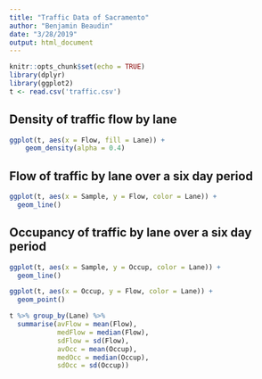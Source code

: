 ```yaml
---
title: "Traffic Data of Sacramento"
author: "Benjamin Beaudin"
date: "3/28/2019"
output: html_document
---
```


```r
knitr::opts_chunk$set(echo = TRUE)
library(dplyr)
library(ggplot2)
t <- read.csv('traffic.csv')
```

## Density of traffic flow by lane
```r
ggplot(t, aes(x = Flow, fill = Lane)) +
    geom_density(alpha = 0.4)
```


## Flow of traffic by lane over a six day period
```r
ggplot(t, aes(x = Sample, y = Flow, color = Lane)) +
  geom_line()
```

## Occupancy of traffic by lane over a six day period
```r
ggplot(t, aes(x = Sample, y = Occup, color = Lane)) +
  geom_line()
```

```r
ggplot(t, aes(x = Occup, y = Flow, color = Lane)) +
  geom_point()
```


```r
t %>% group_by(Lane) %>% 
  summarise(avFlow = mean(Flow),
            medFlow = median(Flow),
            sdFlow = sd(Flow),
            avOcc = mean(Occup),
            medOcc = median(Occup),
            sdOcc = sd(Occup))
```


